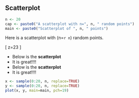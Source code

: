 
## Scatterplot  

```r
n <- 20 
cap <- paste0("A scatterplot with n=", n, " random points")
main <- paste0("Scatterplot of ", n, " points")
```

Here is a scatterplot with \(n=`r n`\) random points.   

\[ z=23 \]

- Below is the **scatterplot**
- It is great!!!! 
- Below is the **scatterplot**
- It is great!!!! 


```r
x <- sample(0:20, n, replace=TRUE)
y <- sample(0:20, n, replace=TRUE)
plot(x, y, main=main, pch=19)
```
